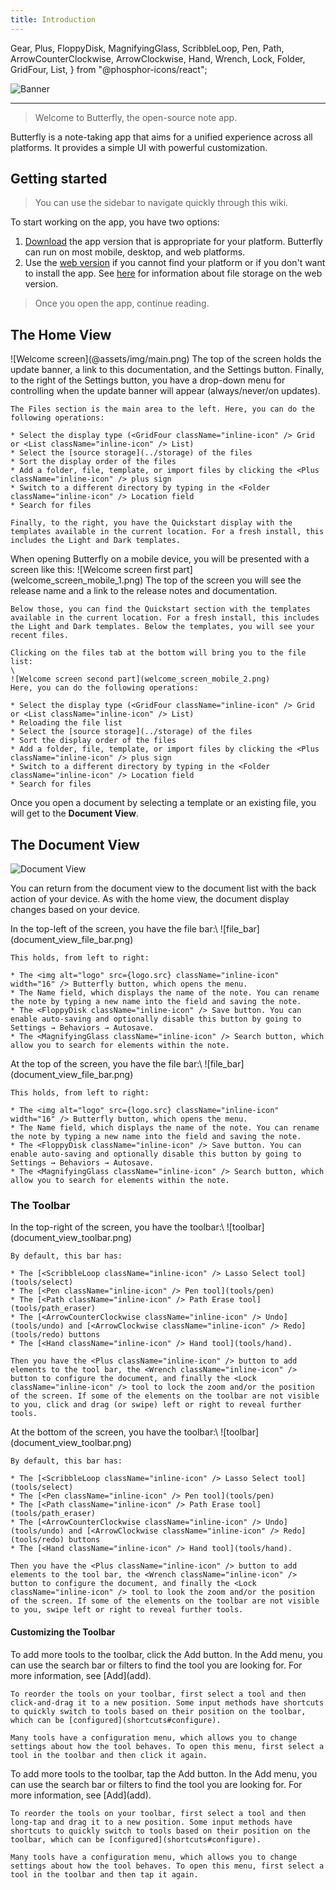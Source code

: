 ```yaml
---
title: Introduction
---
```


  Gear,
  Plus,
  FloppyDisk,
  MagnifyingGlass,
  ScribbleLoop,
  Pen,
  Path,
  ArrowCounterClockwise,
  ArrowClockwise,
  Hand,
  Wrench,
  Lock,
  Folder,
  GridFour,
  List,
} from "@phosphor-icons/react";

![Banner](/img/banner.png)

---

> Welcome to Butterfly, the open-source note app.

Butterfly is a note-taking app that aims for a unified experience across all platforms. It provides a simple UI with powerful customization.

## Getting started

> You can use the sidebar to navigate quickly through this wiki.

To start working on the app, you have two options:

1. [Download](/downloads) the app version that is appropriate for your platform. Butterfly can run on most mobile, desktop, and web platforms.
2. Use the [web version](https://web.butterfly.linwood.dev) if you cannot find your platform or if you don't want to install the app. See [here](storage#web) for information about file storage on the web version.

> Once you open the app, continue reading.

## The Home View

<Tabs syncKey="platform">
  <TabItem label="Desktop">
    ![Welcome screen](@assets/img/main.png)
    The top of the screen holds the update banner, a link to this documentation, and the <Gear className="inline-icon" /> Settings button. Finally, to the right of the <Gear className="inline-icon" /> Settings button, you have a drop-down menu for controlling when the update banner will appear (always/never/on updates).

    The Files section is the main area to the left. Here, you can do the following operations:

    * Select the display type (<GridFour className="inline-icon" /> Grid or <List className="inline-icon" /> List)
    * Select the [source storage](../storage) of the files
    * Sort the display order of the files
    * Add a folder, file, template, or import files by clicking the <Plus className="inline-icon" /> plus sign
    * Switch to a different directory by typing in the <Folder className="inline-icon" /> Location field
    * Search for files

    Finally, to the right, you have the Quickstart display with the templates available in the current location. For a fresh install, this includes the Light and Dark templates.
  </TabItem>

  <TabItem label="Mobilni">
    When opening Butterfly on a mobile device, you will be presented with a screen like this:
    ![Welcome screen first part](welcome_screen_mobile_1.png)
    The top of the screen you will see the release name and a link to the release notes and documentation.

    Below those, you can find the Quickstart section with the templates available in the current location. For a fresh install, this includes the Light and Dark templates. Below the templates, you will see your recent files.

    Clicking on the files tab at the bottom will bring you to the file list:
    \
    ![Welcome screen second part](welcome_screen_mobile_2.png)
    Here, you can do the following operations:

    * Select the display type (<GridFour className="inline-icon" /> Grid or <List className="inline-icon" /> List)
    * Reloading the file list
    * Select the [source storage](../storage) of the files
    * Sort the display order of the files
    * Add a folder, file, template, or import files by clicking the <Plus className="inline-icon" /> plus sign
    * Switch to a different directory by typing in the <Folder className="inline-icon" /> Location field
    * Search for files
  </TabItem>
</Tabs>

Once you open a document by selecting a template or an existing file, you will get to the **Document View**.

## The Document View

![Document View](@assets/img/main.png)

You can return from the document view to the document list with the back action of your device. As with the home view, the document display changes based on your device.

<Tabs syncKey="platform">
  <TabItem label="Desktop">
    In the top-left of the screen, you have the file bar:\
    ![file_bar](document_view_file_bar.png)

    This holds, from left to right:

    * The <img alt="logo" src={logo.src} className="inline-icon" width="16" /> Butterfly button, which opens the menu.
    * The Name field, which displays the name of the note. You can rename the note by typing a new name into the field and saving the note.
    * The <FloppyDisk className="inline-icon" /> Save button. You can enable auto-saving and optionally disable this button by going to Settings → Behaviors → Autosave.
    * The <MagnifyingGlass className="inline-icon" /> Search button, which allow you to search for elements within the note.
  </TabItem>

  <TabItem label="Mobilni">
    At the top of the screen, you have the file bar:\
    ![file_bar](document_view_file_bar.png)

    This holds, from left to right:

    * The <img alt="logo" src={logo.src} className="inline-icon" width="16" /> Butterfly button, which opens the menu.
    * The Name field, which displays the name of the note. You can rename the note by typing a new name into the field and saving the note.
    * The <FloppyDisk className="inline-icon" /> Save button. You can enable auto-saving and optionally disable this button by going to Settings → Behaviors → Autosave.
    * The <MagnifyingGlass className="inline-icon" /> Search button, which allow you to search for elements within the note.
  </TabItem>
</Tabs>

### The Toolbar

<Tabs syncKey="platform">
  <TabItem label="Desktop">
    In the top-right of the screen, you have the toolbar:\
    ![toolbar](document_view_toolbar.png)

    By default, this bar has:

    * The [<ScribbleLoop className="inline-icon" /> Lasso Select tool](tools/select)
    * The [<Pen className="inline-icon" /> Pen tool](tools/pen)
    * The [<Path className="inline-icon" /> Path Erase tool](tools/path_eraser)
    * The [<ArrowCounterClockwise className="inline-icon" /> Undo](tools/undo) and [<ArrowClockwise className="inline-icon" /> Redo](tools/redo) buttons
    * The [<Hand className="inline-icon" /> Hand tool](tools/hand).

    Then you have the <Plus className="inline-icon" /> button to add elements to the tool bar, the <Wrench className="inline-icon" /> button to configure the document, and finally the <Lock className="inline-icon" /> tool to lock the zoom and/or the position of the screen. If some of the elements on the toolbar are not visible to you, click and drag (or swipe) left or right to reveal further tools.
  </TabItem>

  <TabItem label="Mobilni">
    At the bottom of the screen, you have the toolbar:\
    ![toolbar](document_view_toolbar.png)

    By default, this bar has:

    * The [<ScribbleLoop className="inline-icon" /> Lasso Select tool](tools/select)
    * The [<Pen className="inline-icon" /> Pen tool](tools/pen)
    * The [<Path className="inline-icon" /> Path Erase tool](tools/path_eraser)
    * The [<ArrowCounterClockwise className="inline-icon" /> Undo](tools/undo) and [<ArrowClockwise className="inline-icon" /> Redo](tools/redo) buttons
    * The [<Hand className="inline-icon" /> Hand tool](tools/hand).

    Then you have the <Plus className="inline-icon" /> button to add elements to the tool bar, the <Wrench className="inline-icon" /> button to configure the document, and finally the <Lock className="inline-icon" /> tool to look the zoom and/or the position of the screen. If some of the elements on the toolbar are not visible to you, swipe left or right to reveal further tools.
  </TabItem>
</Tabs>

#### Customizing the Toolbar

<Tabs syncKey="platform">
  <TabItem label="Desktop">
    To add more tools to the toolbar, click the <Plus className="inline-icon" /> Add button. In the Add menu, you can use the search bar or filters to find the tool you are looking for. For more information, see [Add](add).

    To reorder the tools on your toolbar, first select a tool and then click-and-drag it to a new position. Some input methods have shortcuts to quickly switch to tools based on their position on the toolbar, which can be [configured](shortcuts#configure).

    Many tools have a configuration menu, which allows you to change settings about how the tool behaves. To open this menu, first select a tool in the toolbar and then click it again.
  </TabItem>

  <TabItem label="Mobilni">
    To add more tools to the toolbar, tap the <Plus className="inline-icon" /> Add button. In the Add menu, you can use the search bar or filters to find the tool you are looking for. For more information, see [Add](add).

    To reorder the tools on your toolbar, first select a tool and then long-tap and drag it to a new position. Some input methods have shortcuts to quickly switch to tools based on their position on the toolbar, which can be [configured](shortcuts#configure).

    Many tools have a configuration menu, which allows you to change settings about how the tool behaves. To open this menu, first select a tool in the toolbar and then tap it again.
  </TabItem>
</Tabs>
